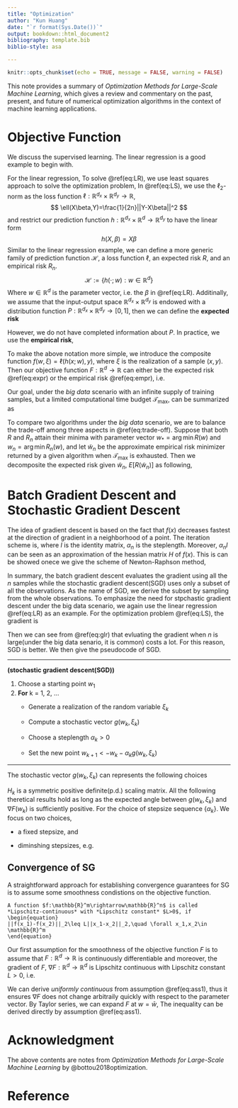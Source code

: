 ---
title: "Optimization"
author: "Kun Huang"
date: "`r format(Sys.Date())`"
output: bookdown::html_document2
bibliography: template.bib
biblio-style: asa

---

```{r setup, include=FALSE}
knitr::opts_chunk$set(echo = TRUE, message = FALSE, warning = FALSE)
```

This note provides a summary of *Optimization Methods for Large-Scale Machine Learning*, which gives a review and commentary  on the past, present, and future of numerical optimization algorithms in the context of machine learning applications. 

# Objective Function {#sec:obj}

We discuss the supervised learning. The linear regression is a good example to begin with.

For the linear regression, 
\begin{equation}
y_i=X\beta+\epsilon_i,i=1,2,...,n \\
\epsilon_i\stackrel{i.i.d.}\sim N(0,\sigma)
(\#eq:LR)
\end{equation}
To solve \@ref(eq:LR), we use least squares approach to solve the optimization problem, 
\begin{equation}
\beta^*=\frac{1}{2n}\arg\min ||Y-X\beta||^2\\
Y=(y_1,...,y_n)^T
(\#eq:LS)
\end{equation}
In \@ref(eq:LS), we use the $\ell_2$-norm as the loss function $\ell:\mathbb{R}^{d_x}\times\mathbb{R}^{d_y}\rightarrow\mathbb{R}$,
$$
\ell(X\beta,Y)=\frac{1}{2n}||Y-X\beta||^2
$$
and restrict our prediction function $h:\mathbb{R}^{d_x}\times\mathbb{R}^d\rightarrow\mathbb{R}^{d_y}$ to have the linear form 
$$
h(X,\beta)=X\beta
$$
Similar to the linear regression example, we can define a more generic family of prediction function $\mathcal{H}$, a loss function $\ell$, an expected risk $R$, and an empirical risk $R_n$. 
$$
\mathcal{H}:=\left\{h(\cdot ; w): w \in \mathbb{R}^{d}\right\}
$$
Where $w\in\mathbb{R}^d$ is the parameter vector, i.e. the $\beta$ in \@ref(eq:LR). Additinally, we assume that the input-output space $\mathbb{R}^{d_{x}} \times \mathbb{R}^{d_{y}}$ is endowed with a distribution function $P:\mathbb{R}^{d_{x}} \times \mathbb{R}^{d_{y}}\rightarrow[0,1]$, then we can define the **expected risk**
\begin{equation}
R(w)=\int_{\mathbb{R}^{d_{x}} \times \mathbb{R}^{d_{y}}} \ell(h(x ; w), y) d P(x, y)=\mathbb{E}[\ell(h(x ; w), y)]
(\#eq:expr)
\end{equation}

However, we do not have completed information about $P$. In practice, we use the **empirical risk**, 
\begin{equation}
R_{n}(w)=\frac{1}{n} \sum_{i=1}^{n} \ell\left(h\left(x_{i} ; w\right), y_{i}\right)
(\#eq:empr)
\end{equation}

To make the above notation more simple, we introduce the composite function $f(w,\xi)=\ell(h(x;w),y)$, where $\xi$ is the realization of  a sample $(x,y)$. Then our objective function $F:\mathbb{R}^d\rightarrow\mathbb{R}$ can either be the expected risk \@ref(eq:expr) or the empirical risk \@ref(eq:empr), i.e.
\begin{equation}
F(w)=
\begin{cases}
R(w)=E[f(w;\xi)],\\
\text{or}\\
R_n(w)=\frac{1}{n}\sum_{i=1}^nf(w;\xi_i):=\frac{1}{n}\sum_{i=1}^nf_i(w)
\end{cases}
(\#eq:F)
\end{equation}

Our goal, under the *big data* scenario with an infinite supply of training samples, but a limited computational time budget $\mathcal{T}_{\max}$, can be summarized as 
\begin{equation}
w^0 = \underset{\mathcal{H}}{\arg\min}F(w)
(\#eq:obj)
\end{equation}

To compare two algorithms under the *big data* scenario, we are to balance the trade-off among three aspects in \@ref(eq:trade-off). Suppose that both $R$ and $R_n$ attain their minima with parameter vector $w_*=\arg\min R(w)$ and $w_n=\arg\min R_n(w)$, and let $\tilde{w}_n$ be the approximate empirical risk minimizer returned by a given algorithm when $\mathcal{T}_\max$ is exhausted. Then we decomposite the expected risk given $\tilde{w}_n$, $E[R(\tilde{w}_n)]$ as following, 
\begin{equation}
\mathbb{E}\left[R\left(\tilde{w}_{n}\right)\right]=\underbrace{R\left(w_{*}\right)}_{\mathcal{E}_{a p p}(\mathcal{H})}+\underbrace{\mathbb{E}\left[R\left(w_{n}\right)-R\left(w_{*}\right)\right]}_{\mathcal{E}_{e s t}(\mathcal{H}, n)}+\underbrace{\mathbb{E}\left[R\left(\tilde{w}_{n}\right)-R\left(w_{n}\right)\right]}_{\mathcal{E}_{o p t}(\mathcal{H}, n, \epsilon)}
(\#eq:trade-off)
\end{equation}


# Batch Gradient Descent and Stochastic Gradient Descent {#sec:GD}

The idea of gradient descent is based on the fact that $f(x)$ decreases fastest at the direction of gradient in a neighborhood of a point. The iteration scheme is, 
\begin{equation}
x_{n+1} = x_n - \alpha_n I \nabla f(x_n)
(\#eq:GDO)
\end{equation}
where $I$ is the identity matrix, $\alpha_n$ is the steplength. Moreover, $\alpha_n I$ can be seen as an approximation of the hessian matrix $H$ of $f(x)$. This is can be showed onece we give the scheme of Newton-Raphson method,
\begin{equation}
x_{n+1} = x_n - (H(x_n))^{-1}\nabla f(x_n)
(\#eq:nr)
\end{equation}

In summary, the batch gradient descent evaluates the gradient using all the $n$ samples while the stochastic gradient descent(SGD) uses only a subset of all the observations. As the name of SGD, we derive the subset by sampling from the whole observations. To emphasize the need for stpchastic gradient descent under the big data scenario, we again use the linear regression \@ref(eq:LR) as an example. For the optimization problem \@ref(eq:LS), the gradient is 
\begin{align}
\nabla \ell &= (\frac{\partial}{\partial\beta_j}\ell)\\
&=(-\frac{1}{n}\sum_{i=1}^n(y_i-X\beta)x_1, ..., -\frac{1}{n}\sum_{i=1}^n(y_i-X\beta)x_d)^T\in\mathbf{R}^d
(\#eq:glr)
\end{align}

Then we can see from \@ref(eq:glr) that evluating the gradient when $n$ is large(under the big data senario, it is common) costs a lot. For this reason, SGD is better. We then give the pseudocode of SGD.

---

**(stochastic gradient descent(SGD))**

1. Choose a starting point $w_1$
2. **For** k = 1, 2, ...
   - Generate a realization of the random variable $\xi_k$
   
   - Compute a stochastic vector $g(w_k,\xi_k)$
   
   - Choose a steplength $\alpha_k>0$

   - Set the new point $w_{k+1}<- w_k - \alpha_k g(w_k,\xi_k)$

---

The stochastic vector $g(w_k,\xi_k)$ can represents the following choices
\begin{equation}
g(w_k,\xi_k) = 
\begin{cases}
\nabla f(w_k;\xi_k)\\
\frac{1}{n_k}\sum_{i=1}^{n_k}\nabla f(w_k;\xi_{k,i})\\
H_k\frac{1}{n_k}\sum_{i=1}^{n_k}\nabla f(w_k;\xi_{k,i})
\end{cases}
(\#eq:sv)
\end{equation}

$H_k$ is a symmetric positive definite(p.d.) scaling matrix. All the following theretical results hold as long as the expected angle between $g(w_k,\xi_k)$ and $\nabla F(w_k)$ is sufficiently positive. For the choice of stepsize sequence $\{\alpha_k\}$. We focus on two choices, 

- a fixed stepsize, and 

- diminshing stepsizes, e.g. 
\begin{equation}
\sum_{i=1}^\infty \alpha_i = \infty, \sum_{i=1}^\infty\alpha_i^2 <\infty
(\#eq:dimishingalpha)
\end{equation}

## Convergence of SG

A straightforward approach for establishing convergence guarantees for SG is to assume some smoothness condistions on the objective function.

```{definition, name = "Lipschitz continuous"}
A function $f:\mathbb{R}^m\rightarrow\mathbb{R}^n$ is called *Lipschitz-continuous* with *Lipschitz constant* $L>0$, if
\begin{equation}
||f(x_1)-f(x_2)||_2\leq L||x_1-x_2||_2,\quad \forall x_1,x_2\in \mathbb{R}^m
\end{equation}
```

Our first assumption for the smoothness of the objective function $F$ is to assume that $F:\mathbb{R}^d\rightarrow \mathbb{R}$ is continuously differentiable and moreover, the gradient of $F$, $\nabla F:\mathbb{R}^d\rightarrow\mathbb{R}^d$ is Lipschitz continuous with Lipschitz constant $L>0$, i.e. 
\begin{equation}
\|\nabla F(w)-\nabla F(\bar{w})\|_{2} \leq L\|w-\bar{w}\|_{2} \text { for all }\{w, \bar{w}\} \subset \mathbb{R}^{d}
(\#eq:ass1)
\end{equation}

We can derive *uniformly continuous* from assumption \@ref(eq:ass1), thus it ensures $\nabla F$ does not change arbitraily quickly with respect to the parameter vector. By Taylor series, we can expand $F$ at $w=\bar{w}$, 
\begin{align}
F(w) &= F(\bar{w}) + \nabla F(\bar{w})^T(w-\bar{w})+\frac{H}{2}||w-\bar{w}||_2+o(||w-\bar{w}||_2)\\
&\leq F(\bar{w}) + \nabla F(\bar{w})^T(w-\bar{w}) + \frac{L}{2}||w-\bar{w}||_2
(\#eq:con1ass1)
\end{align}
The inequality can be derived directly by assumption \@ref(eq:ass1). 



# Acknowledgment {-}

The above contents are notes from *Optimization Methods for Large-Scale Machine Learning* by @bottou2018optimization.

# Reference {-}
